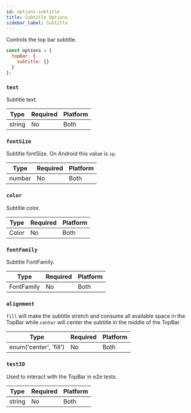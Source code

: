 ```yaml
---
id: options-subtitle
title: Subtitle Options
sidebar_label: Subtitle
---
```


Controls the top bar subtitle.

```js
const options = {
  topBar: {
    subtitle: {}
  }
};
```

### `text`

Subtitle text.

| Type   | Required | Platform |
| ------ | -------- | -------- |
| string | No       | Both     |

### `fontSize`

Subtitle fontSize. On Android this value is `sp`.

| Type   | Required | Platform |
| ------ | -------- | -------- |
| number | No       | Both     |

### `color`

Subtitle color.

| Type  | Required | Platform |
| ----- | -------- | -------- |
| Color | No       | Both     |

### `fontFamily`

Subtitle FontFamily.

| Type       | Required | Platform |
| ---------- | -------- | -------- |
| FontFamily | No       | Both     |

### `alignment`

`fill` will make the subtitle stretch and consume all available space in the TopBar while `center` will center the subtitle in the middle of the TopBar.

| Type                   | Required | Platform |
| ---------------------- | -------- | -------- |
| enum('center', 'fill') | No       | Both     |

### `testID`

Used to interact with the TopBar in e2e tests.

| Type   | Required | Platform |
| ------ | -------- | -------- |
| string | No       | Both     |
